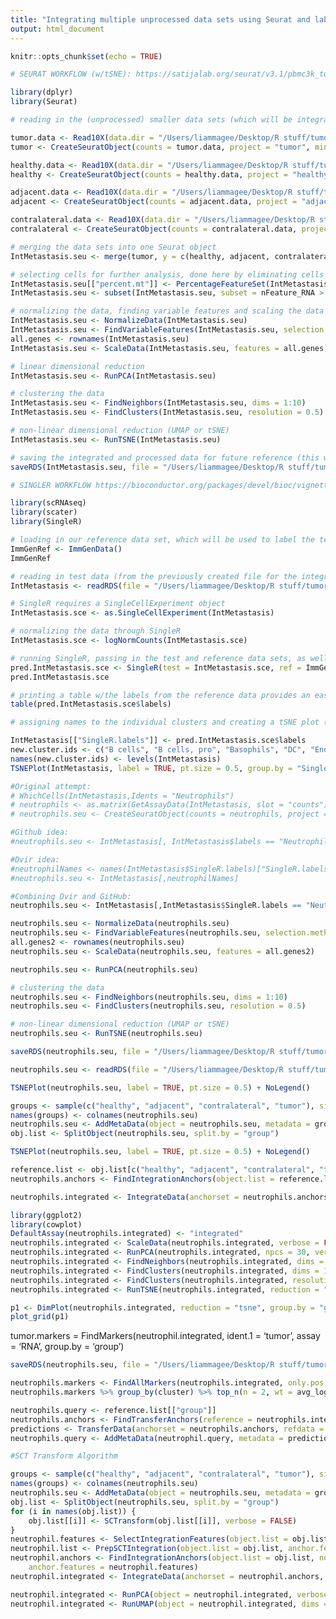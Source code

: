 ```yaml
---
title: "Integrating multiple unprocessed data sets using Seurat and labeling with SingleR"
output: html_document
---
```


```r
knitr::opts_chunk$set(echo = TRUE)
```



```r
# SEURAT WORKFLOW (w/tSNE): https://satijalab.org/seurat/v3.1/pbmc3k_tutorial.html

library(dplyr)
library(Seurat)
```

```r
# reading in the (unprocessed) smaller data sets (which will be integrated later) as dgCMatrix objects using the Read10X function, then converting the data sets into Seurat objects so that they can be manipulated according to the Seurat workflow

tumor.data <- Read10X(data.dir = "/Users/liammagee/Desktop/R stuff/tumorSet/1374-tumor/filtered_feature_bc_matrix")
tumor <- CreateSeuratObject(counts = tumor.data, project = "tumor", min.cells = 3, min.features = 200)

healthy.data <- Read10X(data.dir = "/Users/liammagee/Desktop/R stuff/tumorSet/1336-healthy/filtered_feature_bc_matrix")
healthy <- CreateSeuratObject(counts = healthy.data, project = "healthy", min.cells = 3, min.features = 200)

adjacent.data <- Read10X(data.dir = "/Users/liammagee/Desktop/R stuff/tumorSet/1374-adjacent/filtered_feature_bc_matrix")
adjacent <- CreateSeuratObject(counts = adjacent.data, project = "adjacent", min.cells = 3, min.features = 200) 

contralateral.data <- Read10X(data.dir = "/Users/liammagee/Desktop/R stuff/tumorSet/1374-contralateral/filtered_feature_bc_matrix")
contralateral <- CreateSeuratObject(counts = contralateral.data, project = "contralateral", min.cells = 3, min.features = 200) 

# merging the data sets into one Seurat object
IntMetastasis.seu <- merge(tumor, y = c(healthy, adjacent, contralateral), add.cell.ids = c("tumor", "healthy", "adjacent", "contralateral"))
```

```r
# selecting cells for further analysis, done here by eliminating cells with too high or too low RNA feature reads, or with mtDNA contamination
IntMetastasis.seu[["percent.mt"]] <- PercentageFeatureSet(IntMetastasis.seu, pattern = "^MT-")
IntMetastasis.seu <- subset(IntMetastasis.seu, subset = nFeature_RNA > 200 & nFeature_RNA < 2500 & percent.mt < 5)
```

```r
# normalizing the data, finding variable features and scaling the data
IntMetastasis.seu <- NormalizeData(IntMetastasis.seu)
IntMetastasis.seu <- FindVariableFeatures(IntMetastasis.seu, selection.method = "vst", nfeatures = 2000)
all.genes <- rownames(IntMetastasis.seu)
IntMetastasis.seu <- ScaleData(IntMetastasis.seu, features = all.genes)
```

```r
# linear dimensional reduction
IntMetastasis.seu <- RunPCA(IntMetastasis.seu)

# clustering the data
IntMetastasis.seu <- FindNeighbors(IntMetastasis.seu, dims = 1:10)
IntMetastasis.seu <- FindClusters(IntMetastasis.seu, resolution = 0.5)

# non-linear dimensional reduction (UMAP or tSNE)
IntMetastasis.seu <- RunTSNE(IntMetastasis.seu)
```

```r
# saving the integrated and processed data for future reference (this way, the computationally intensive above code only needs to be run once unless it needs to be altered)
saveRDS(IntMetastasis.seu, file = "/Users/liammagee/Desktop/R stuff/tumorSet/IntMetastasis.rds")
```

```r
# SINGLER WORKFLOW https://bioconductor.org/packages/devel/bioc/vignettes/SingleR/inst/doc/SingleR.html

library(scRNAseq)
library(scater)
library(SingleR)
```


```r
# loading in our reference data set, which will be used to label the test data set (the merged object created earlier)
ImmGenRef <- ImmGenData()
ImmGenRef
```
```r
# reading in test data (from the previously created file for the integrated data)
IntMetastasis <- readRDS(file = "/Users/liammagee/Desktop/R stuff/tumorSet/IntMetastasis.rds")

# SingleR requires a SingleCellExperiment object
IntMetastasis.sce <- as.SingleCellExperiment(IntMetastasis)

# normalizing the data through SingleR
IntMetastasis.sce <- logNormCounts(IntMetastasis.sce)
```


```r
# running SingleR, passing in the test and reference data sets, as well as the labels from the reference data
pred.IntMetastasis.sce <- SingleR(test = IntMetastasis.sce, ref = ImmGenRef, labels = ImmGenRef$label.main)
pred.IntMetastasis.sce
```
```r
# printing a table w/the labels from the reference data provides an easy way of verifying the data's accuracy
table(pred.IntMetastasis.sce$labels)
```
```r
# assigning names to the individual clusters and creating a tSNE plot (note: this process must first be done without labeling the clusters, in order to see what the cluster names are. the cluster names from this initial run are then added in to all future runs.)

IntMetastasis[["SingleR.labels"]] <- pred.IntMetastasis.sce$labels
new.cluster.ids <- c("B cells", "B cells, pro", "Basophils", "DC", "Endothelial cells", "Eosinophils",  "Epithelial cells", "Fibroblasts", "ILC", "Macrophages", "Mast cells", "Microglia", "Monocytes", "Neutrophils", "NK cells", "NKT", "Stem cells", "Stromal cells", "T cells", "Tgd")
names(new.cluster.ids) <- levels(IntMetastasis)
TSNEPlot(IntMetastasis, label = TRUE, pt.size = 0.5, group.by = "SingleR.labels") + NoLegend()
```
```r
#Original attempt:
# WhichCells(IntMetastasis,Idents = "Neutrophils")
# neutrophils <- as.matrix(GetAssayData(IntMetastasis, slot = "counts")[, WhichCells(IntMetastasis, Idents = "Neutrophils")])
# neutrophils.seu <- CreateSeuratObject(counts = neutrophils, project = "justNeutros", min.cells = 3, min.features = 200)

#Github idea:
#neutrophils.seu <- IntMetastasis[, IntMetastasis$labels == "Neutrophils"]

#Dvir idea:
#neutrophilNames <- names(IntMetastasis$SingleR.labels)["SingleR.labels" %in% c('Neutrophils')]
#neutrophils.seu <- IntMetastasis[,neutrophilNames]

#Combining Dvir and GitHub:
neutrophils.seu <- IntMetastasis[,IntMetastasis$SingleR.labels == "Neutrophils"]
```
```r
neutrophils.seu <- NormalizeData(neutrophils.seu)
neutrophils.seu <- FindVariableFeatures(neutrophils.seu, selection.method = "vst", nfeatures = 2000)
all.genes2 <- rownames(neutrophils.seu)
neutrophils.seu <- ScaleData(neutrophils.seu, features = all.genes2)

neutrophils.seu <- RunPCA(neutrophils.seu)

# clustering the data
neutrophils.seu <- FindNeighbors(neutrophils.seu, dims = 1:10)
neutrophils.seu <- FindClusters(neutrophils.seu, resolution = 0.5)

# non-linear dimensional reduction (UMAP or tSNE)
neutrophils.seu <- RunTSNE(neutrophils.seu)

```
```r
saveRDS(neutrophils.seu, file = "/Users/liammagee/Desktop/R stuff/tumorSet/Neutrophils.rds")

```
```r
neutrophils.seu <- readRDS(file = "/Users/liammagee/Desktop/R stuff/tumorSet/Neutrophils.rds")
```
```r
TSNEPlot(neutrophils.seu, label = TRUE, pt.size = 0.5) + NoLegend()
```

```r
groups <- sample(c("healthy", "adjacent", "contralateral", "tumor"), size = 25633, replace = TRUE)
names(groups) <- colnames(neutrophils.seu)
neutrophils.seu <- AddMetaData(object = neutrophils.seu, metadata = groups, col.name = "group")
obj.list <- SplitObject(neutrophils.seu, split.by = "group")
```
```r
TSNEPlot(neutrophils.seu, label = TRUE, pt.size = 0.5) + NoLegend()
```

```r
reference.list <- obj.list[c("healthy", "adjacent", "contralateral", "tumor")]
neutrophils.anchors <- FindIntegrationAnchors(object.list = reference.list, dims = 1:10)
```
```r
neutrophils.integrated <- IntegrateData(anchorset = neutrophils.anchors, dims = 1:10)
```
```r
library(ggplot2)
library(cowplot)
DefaultAssay(neutrophils.integrated) <- "integrated"
neutrophils.integrated <- ScaleData(neutrophils.integrated, verbose = FALSE)
neutrophils.integrated <- RunPCA(neutrophils.integrated, npcs = 30, verbose = FALSE)
neutrophils.integrated <- FindNeighbors(neutrophils.integrated, dims = 1:10)
neutrophils.integrated <- FindClusters(neutrophils.integrated, dims = 1:10)
neutrophils.integrated <- FindClusters(neutrophils.integrated, resolution = 0.5)
neutrophils.integrated <- RunTSNE(neutrophils.integrated, reduction = "pca", dims = 1:30)
```


```r
p1 <- DimPlot(neutrophils.integrated, reduction = "tsne", group.by = "group")
plot_grid(p1)
```
tumor.markers = FindMarkers(neutrophil.integrated, ident.1 = 'tumor', assay = 'RNA', group.by = 'group')


```r
saveRDS(neutrophils.seu, file = "/Users/liammagee/Desktop/R stuff/tumorSet/Neutrophils.rds")
```

```r
neutrophils.markers <- FindAllMarkers(neutrophils.integrated, only.pos = TRUE, min.pct = 0.25, logfc.threshold = 0.25)
neutrophils.markers %>% group_by(cluster) %>% top_n(n = 2, wt = avg_logFC)
```
```r
neutrophils.query <- reference.list[["group"]]
neutrophils.anchors <- FindTransferAnchors(reference = neutrophils.integrated, query = neutrophils.integrated$group, dims = 1:30)
predictions <- TransferData(anchorset = neutrophils.anchors, refdata = neutrophils.integrated$group, dims = 1:30)
neutrophils.query <- AddMetaData(neutrophil.query, metadata = predictions)
```
```r
#SCT Transform Algorithm 

groups <- sample(c("healthy", "adjacent", "contralateral", "tumor"), size = 25633, replace = TRUE)
names(groups) <- colnames(neutrophils.seu)
neutrophils.seu <- AddMetaData(object = neutrophils.seu, metadata = groups, col.name = "group")
obj.list <- SplitObject(neutrophils.seu, split.by = "group")
for (i in names(obj.list)) {
    obj.list[[i]] <- SCTransform(obj.list[[i]], verbose = FALSE)
}
neutrophil.features <- SelectIntegrationFeatures(object.list = obj.list, nfeatures = 3000)
neutrophil.list <- PrepSCTIntegration(object.list = obj.list, anchor.features = neutrophil.features)
neutrophil.anchors <- FindIntegrationAnchors(object.list = obj.list, normalization.method = "SCT", 
    anchor.features = neutrophil.features)
neutrophil.integrated <- IntegrateData(anchorset = neutrophil.anchors, normalization.method = "SCT")

neutrophil.integrated <- RunPCA(object = neutrophil.integrated, verbose = FALSE)
neutrophil.integrated <- RunUMAP(object = neutrophil.integrated, dims = 1:30)
```





